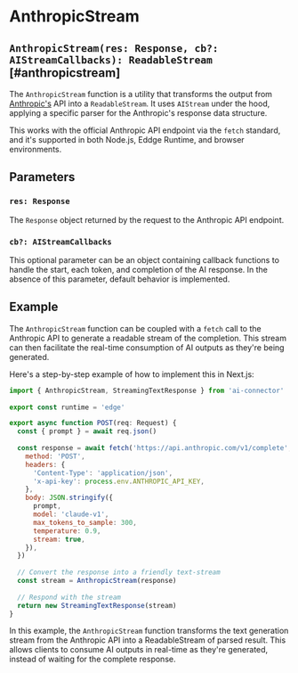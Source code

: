 # AnthropicStream

## `AnthropicStream(res: Response, cb?: AIStreamCallbacks): ReadableStream` [#anthropicstream]

The `AnthropicStream` function is a utility that transforms the output from [Anthropic's](https://www.anthropic.com) API into a `ReadableStream`. It uses `AIStream` under the hood, applying a specific parser for the Anthropic's response data structure.

This works with the official Anthropic API endpoint via the `fetch` standard, and it's supported in both Node.js, Eddge Runtime, and browser environments.

## Parameters

### `res: Response`

The `Response` object returned by the request to the Anthropic API endpoint.

### `cb?: AIStreamCallbacks`

This optional parameter can be an object containing callback functions to handle the start, each token, and completion of the AI response. In the absence of this parameter, default behavior is implemented.

## Example

The `AnthropicStream` function can be coupled with a `fetch` call to the Anthropic API to generate a readable stream of the completion. This stream can then facilitate the real-time consumption of AI outputs as they're being generated.

Here's a step-by-step example of how to implement this in Next.js:

```js filename="app/api/completion/route.ts"
import { AnthropicStream, StreamingTextResponse } from 'ai-connector'
 
export const runtime = 'edge'

export async function POST(req: Request) {
  const { prompt } = await req.json()
 
  const response = await fetch('https://api.anthropic.com/v1/complete', {
    method: 'POST',
    headers: {
      'Content-Type': 'application/json',
      'x-api-key': process.env.ANTHROPIC_API_KEY,
    },
    body: JSON.stringify({
      prompt,
      model: 'claude-v1',
      max_tokens_to_sample: 300,
      temperature: 0.9,
      stream: true,
    }),
  })
 
  // Convert the response into a friendly text-stream
  const stream = AnthropicStream(response)
 
  // Respond with the stream
  return new StreamingTextResponse(stream)
}
```

In this example, the `AnthropicStream` function transforms the text generation stream from the Anthropic API into a ReadableStream of parsed result. This allows clients to consume AI outputs in real-time as they're generated, instead of waiting for the complete response.
